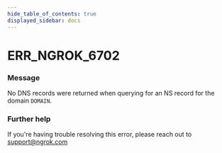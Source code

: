 ```yaml
---
hide_table_of_contents: true
displayed_sidebar: docs
---
```



# ERR_NGROK_6702

### Message

No DNS records were returned when querying for an NS record for the domain `DOMAIN`.

### Further help

If you're having trouble resolving this error, please reach out to [support@ngrok.com](mailto:support@ngrok.com?subject=Help%20with%20ERR_NGROK_6702)

<ErrorDetails error="err_ngrok_6702" />
